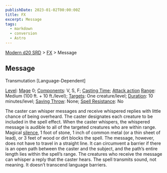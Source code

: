 ```yaml
---
publishDate: 2023-01-02T00:00:00Z
title: FX
excerpt: Message
tags:
  - markdown
  - conversion
  - Astro
---
```


[Modern d20 SRD](/#modernD20) > [FX](modern-d20-srd-fx-index) > Message

## Message

Transmutation [Language-Dependent]

[Level](modern-d20-srd-fx-level): [Mage](modern-d20-srd-classes-advanced-mage) 0; [Components](modern-d20-srd-fx-components): V, S, F; [Casting Time](modern-d20-srd-fx-casting-time); [Attack action](modern-d20-srd-combat-attack-actions) [Range](modern-d20-srd-fx-range): Medium (100 ft. + 10 ft./level); [Targets](modern-d20-srd-fx-target): One creature/level; [Duration](modern-d20-srd-fx-duration): 10 minutes/level; [Saving Throw](modern-d20-srd-basics-saving-throws): None; [Spell Resistance](modern-d20-srd-special-abilities-spell-resistance): No

The caster can whisper messages and receive whispered replies with little chance of being overheard. The caster designates each creature to be included in the spell effect. When the caster whispers, the whispered message is audible to all of the targeted creatures who are within range. Magical [silence](modern-d20-srd-fx-silence), 1 foot of stone, 1 inch of common metal (or a thin sheet of lead), or 3 feet of wood or dirt blocks the spell. The message, however, does not have to travel in a straight line. It can circumvent a barrier if there is an open path between the caster and the subject, and the path’s entire length lies within the spell’s range. The creatures who receive the message can whisper a reply that the caster hears. The spell transmits sound, not meaning. It doesn’t transcend language barriers.
